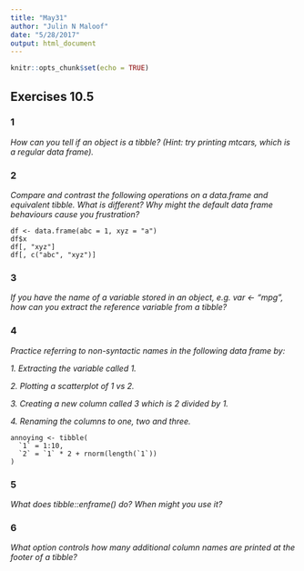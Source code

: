 ```yaml
---
title: "May31"
author: "Julin N Maloof"
date: "5/28/2017"
output: html_document
---
```


```r
knitr::opts_chunk$set(echo = TRUE)
```

## Exercises 10.5

### 1
_How can you tell if an object is a tibble? (Hint: try printing mtcars, which is a regular data frame)._


### 2
_Compare and contrast the following operations on a data.frame and equivalent tibble. What is different? Why might the default data frame behaviours cause you frustration?_

```
df <- data.frame(abc = 1, xyz = "a")
df$x
df[, "xyz"]
df[, c("abc", "xyz")]
```

### 3
_If you have the name of a variable stored in an object, e.g. var <- "mpg", how can you extract the reference variable from a tibble?_

### 4
_Practice referring to non-syntactic names in the following data frame by:_

_1. Extracting the variable called 1._

_2. Plotting a scatterplot of 1 vs 2._

_3. Creating a new column called 3 which is 2 divided by 1._

_4. Renaming the columns to one, two and three._

```
annoying <- tibble(
  `1` = 1:10,
  `2` = `1` * 2 + rnorm(length(`1`))
)
```

### 5
_What does tibble::enframe() do? When might you use it?_

### 6
_What option controls how many additional column names are printed at the footer of a tibble?_

